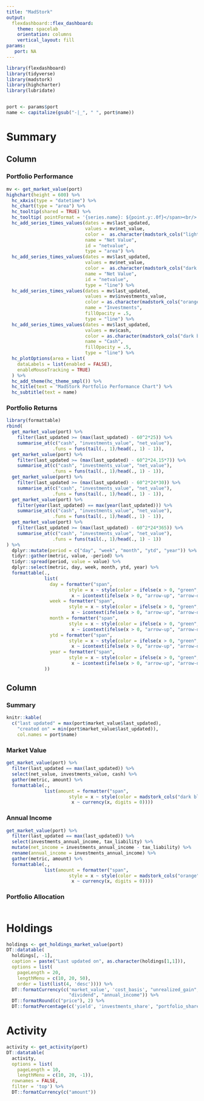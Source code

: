 ```yaml
---
title: "MadStork"
output: 
  flexdashboard::flex_dashboard:
    theme: spacelab
    orientation: columns
    vertical_layout: fill
params:
   port: NA
---    
```



```r
library(flexdashboard)
library(tidyverse)
library(madstork)
library(highcharter)
library(lubridate)


port <- params$port
name <- capitalize(gsub("-|_", " ", port$name))
```


Summary
=====================================  


Column {data-width=700}
-----------------------------------------------------------------------

### Portfolio Performance

```r

mv <- get_market_value(port)
highchart(height = 600) %>% 
  hc_xAxis(type = "datetime") %>%
  hc_chart(type = "area") %>%
  hc_tooltip(shared = TRUE) %>% 
  hc_tooltip( pointFormat = '{series.name}: ${point.y:.0f}</span><br/>') %>%
  hc_add_series_times_values(dates = mv$last_updated,
                             values = mv$net_value,
                             color =  as.character(madstork_cols("light grey")),
                             name = "Net Value",
                             id = "netvalue",
                             type = "area") %>% 
  hc_add_series_times_values(dates = mv$last_updated,
                             values = mv$net_value,
                             color =  as.character(madstork_cols("dark grey")),
                             name = "Net Value",
                             id = "netvalue",
                             type = "line") %>% 
  hc_add_series_times_values(dates = mv$last_updated,
                             values = mv$investments_value,
                             color = as.character(madstork_cols("orange")),
                             name = "Investments",
                             fillOpacity = .5,
                             type = "line") %>%
  hc_add_series_times_values(dates = mv$last_updated,
                             values = mv$cash,
                             color = as.character(madstork_cols("dark blue")),
                             name = "Cash",
                             fillOpacity = .5,
                             type = "line") %>%
  hc_plotOptions(area = list(
    dataLabels = list(enabled = FALSE),
    enableMouseTracking = TRUE)
  ) %>% 
  hc_add_theme(hc_theme_smpl()) %>% 
  hc_title(text = "MadStork Portfolio Performance Chart") %>% 
  hc_subtitle(text = name)

```


### Portfolio Returns

```r
library(formattable)
rbind(
  get_market_value(port) %>% 
    filter(last_updated >= (max(last_updated) - 60^2*25)) %>%
    summarise_at(c("cash", "investments_value", "net_value"),
                 .funs = funs(tail(., 1)/head(., 1) - 1)),
  get_market_value(port) %>% 
    filter(last_updated >= (max(last_updated) - 60^2*24.15*7)) %>%
    summarise_at(c("cash", "investments_value", "net_value"),
                 .funs = funs(tail(., 1)/head(., 1) - 1)),
  get_market_value(port) %>% 
    filter(last_updated >= (max(last_updated) - 60^2*24*30)) %>%
    summarise_at(c("cash", "investments_value", "net_value"),
                 .funs = funs(tail(., 1)/head(., 1) - 1)),
  get_market_value(port) %>% 
    filter(year(last_updated) == max(year(last_updated))) %>%
    summarise_at(c("cash", "investments_value", "net_value"),
                 .funs = funs(tail(., 1)/head(., 1) - 1)),
  get_market_value(port) %>% 
    filter(last_updated >= (max(last_updated) - 60^2*24*365)) %>%
    summarise_at(c("cash", "investments_value", "net_value"),
                 .funs = funs(tail(., 1)/head(., 1) - 1))
) %>% 
  dplyr::mutate(period = c("day", "week", "month", "ytd", "year")) %>% 
  tidyr::gather(metric, value, -period) %>%
  tidyr::spread(period, value = value) %>% 
  dplyr::select(metric, day, week, month, ytd, year) %>% 
  formattable(.,
              list(
                day = formatter("span",
                       style = x ~ style(color = ifelse(x > 0, "green", "red")),
                        x ~ icontext(ifelse(x > 0, "arrow-up", "arrow-down"), percent(x))),
                week = formatter("span",
                       style = x ~ style(color = ifelse(x > 0, "green", "red")),
                        x ~ icontext(ifelse(x > 0, "arrow-up", "arrow-down"), percent(x))),
                month = formatter("span",
                       style = x ~ style(color = ifelse(x > 0, "green", "red")),
                        x ~ icontext(ifelse(x > 0, "arrow-up", "arrow-down"), percent(x))),
                ytd = formatter("span",
                       style = x ~ style(color = ifelse(x > 0, "green", "red")),
                        x ~ icontext(ifelse(x > 0, "arrow-up", "arrow-down"), percent(x))),
                year = formatter("span",
                       style = x ~ style(color = ifelse(x > 0, "green", "red")),
                        x ~ icontext(ifelse(x > 0, "arrow-up", "arrow-down"), percent(x)))
              ))

```



Column {data-width=300}
-----------------------------------------------------------------------

### Summary

```r
knitr::kable(
  c("last updated" = max(port$market_value$last_updated),
    "created on" = min(port$market_value$last_updated)),
    col.names = port$name)
```


### Market Value

```r
get_market_value(port) %>% 
  filter(last_updated == max(last_updated)) %>% 
  select(net_value, investments_value, cash) %>%
  gather(metric, amount) %>% 
  formattable(.,
              list(amount = formatter("span",
                       style = x ~ style(color = madstork_cols("dark blue"), font.weight = "bold"),
                        x ~ currency(x, digits = 0))))
```


### Annual Income

```r
get_market_value(port) %>% 
  filter(last_updated == max(last_updated)) %>% 
  select(investments_annual_income, tax_liability) %>%
  mutate(net_income = investments_annual_income - tax_liability) %>% 
  rename(annual_income = investments_annual_income) %>% 
  gather(metric, amount) %>% 
  formattable(.,
              list(amount = formatter("span",
                       style = x ~ style(color = madstork_cols("orange"), font.weight = "bold"),
                        x ~ currency(x, digits = 0))))
```


### Portfolio Allocation

```r

```


Holdings
=====================================  

```r
holdings <- get_holdings_market_value(port)
DT::datatable(
  holdings[, -1],
  caption = paste("Last updated on", as.character(holdings[1,1])),
  options = list(
    pageLength = 20,
    lengthMenu = c(10, 20, 50),
    order = list(list(4, 'desc')))) %>%
  DT::formatCurrency(c('market_value', 'cost_basis', "unrealized_gain",
                       "dividend", "annual_income")) %>%
  DT::formatRound(c("price"), 2) %>% 
  DT::formatPercentage(c('yield', 'investments_share', "portfolio_share"), 2)

```


Activity
=====================================  

```r
activity <- get_activity(port)
DT::datatable(
  activity,
  options = list(
    pageLength = 10,
    lengthMenu = c(10, 20, -1)),
  rownames = FALSE,
  filter = 'top') %>% 
  DT::formatCurrency(c("amount"))

```

